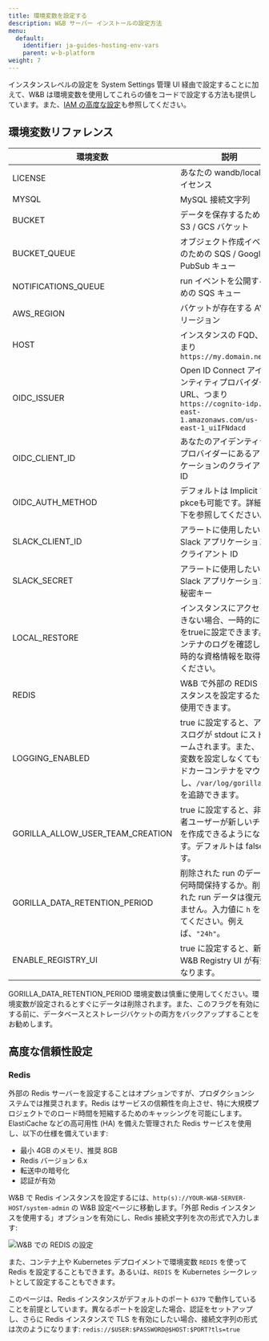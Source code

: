 ```yaml
---
title: 環境変数を設定する
description: W&B サーバー インストールの設定方法
menu:
  default:
    identifier: ja-guides-hosting-env-vars
    parent: w-b-platform
weight: 7
---
```


インスタンスレベルの設定を System Settings 管理 UI 経由で設定することに加えて、W&B は環境変数を使用してこれらの値をコードで設定する方法も提供しています。また、[IAM の高度な設定](/ja/./iam/advanced_env_vars)も参照してください。

## 環境変数リファレンス

| 環境変数                         | 説明                                                                                                                                                                           |
|----------------------------------|--------------------------------------------------------------------------------------------------------------------------------------------------------------------------------|
| LICENSE                          | あなたの wandb/local ライセンス                                                                                                                                               |
| MYSQL                            | MySQL 接続文字列                                                                                                                                                              |
| BUCKET                           | データを保存するための S3 / GCS バケット                                                                                                                                      |
| BUCKET_QUEUE                     | オブジェクト作成イベントのための SQS / Google PubSub キュー                                                                                                                   |
| NOTIFICATIONS_QUEUE              | run イベントを公開するための SQS キュー                                                                                                                                        |
| AWS_REGION                       | バケットが存在する AWS リージョン                                                                                                                                              |
| HOST                             | インスタンスの FQD、つまり `https://my.domain.net`                                                                                                          |
| OIDC_ISSUER                      | Open ID Connect アイデンティティプロバイダーのURL、つまり `https://cognito-idp.us-east-1.amazonaws.com/us-east-1_uiIFNdacd`      |
| OIDC_CLIENT_ID                   | あなたのアイデンティティプロバイダーにあるアプリケーションのクライアントID                                                                                                    |
| OIDC_AUTH_METHOD                 | デフォルトは Implicit で、pkceも可能です。詳細は以下を参照してください。                                                                                                        |
| SLACK_CLIENT_ID                  | アラートに使用したい Slack アプリケーションのクライアント ID                                                                                                                    |
| SLACK_SECRET                     | アラートに使用したい Slack アプリケーションの秘密キー                                                                                                                         |
| LOCAL_RESTORE                    | インスタンスにアクセスできない場合、一時的にこれをtrueに設定できます。コンテナのログを確認して一時的な資格情報を取得してください。                                              |
| REDIS                            | W&B で外部の REDIS インスタンスを設定するために使用できます。                                                                                                                 |
| LOGGING_ENABLED                  | true に設定すると、アクセスログが stdout にストリームされます。また、この変数を設定しなくてもサイドカーコンテナをマウントし、`/var/log/gorilla.log` を追跡できます。          |
| GORILLA_ALLOW_USER_TEAM_CREATION | true に設定すると、非管理者ユーザーが新しいチームを作成できるようになります。デフォルトは false です。                                                                         |
| GORILLA_DATA_RETENTION_PERIOD | 削除された run のデータを何時間保持するか。削除された run データは復元できません。入力値に `h` を付けてください。例えば、`"24h"`。                                        |
| ENABLE_REGISTRY_UI               | true に設定すると、新しい W&B Registry UI が有効になります。                                                                                          |

<Note>
GORILLA_DATA_RETENTION_PERIOD 環境変数は慎重に使用してください。環境変数が設定されるとすぐにデータは削除されます。また、このフラグを有効にする前に、データベースとストレージバケットの両方をバックアップすることをお勧めします。
</Note>

## 高度な信頼性設定

### Redis

外部の Redis サーバーを設定することはオプションですが、プロダクションシステムでは推奨されます。Redis はサービスの信頼性を向上させ、特に大規模プロジェクトでのロード時間を短縮するためのキャッシングを可能にします。ElastiCache などの高可用性 (HA) を備えた管理された Redis サービスを使用し、以下の仕様を備えています:

- 最小 4GB のメモリ、推奨 8GB
- Redis バージョン 6.x
- 転送中の暗号化
- 認証が有効

W&B で Redis インスタンスを設定するには、`http(s)://YOUR-W&B-SERVER-HOST/system-admin` の W&B 設定ページに移動します。「外部 Redis インスタンスを使用する」オプションを有効にし、Redis 接続文字列を次の形式で入力します:

<Frame>
    <img src="/images/hosting/configure_redis.png" alt="W&B での REDIS の設定"  />
</Frame>

また、コンテナ上や Kubernetes デプロイメントで環境変数 `REDIS` を使って Redis を設定することもできます。あるいは、`REDIS` を Kubernetes シークレットとして設定することもできます。

このページは、Redis インスタンスがデフォルトのポート `6379` で動作していることを前提としています。異なるポートを設定した場合、認証をセットアップし、さらに Redis インスタンスで TLS を有効にしたい場合、接続文字列の形式は次のようになります: `redis://$USER:$PASSWORD@$HOST:$PORT?tls=true`